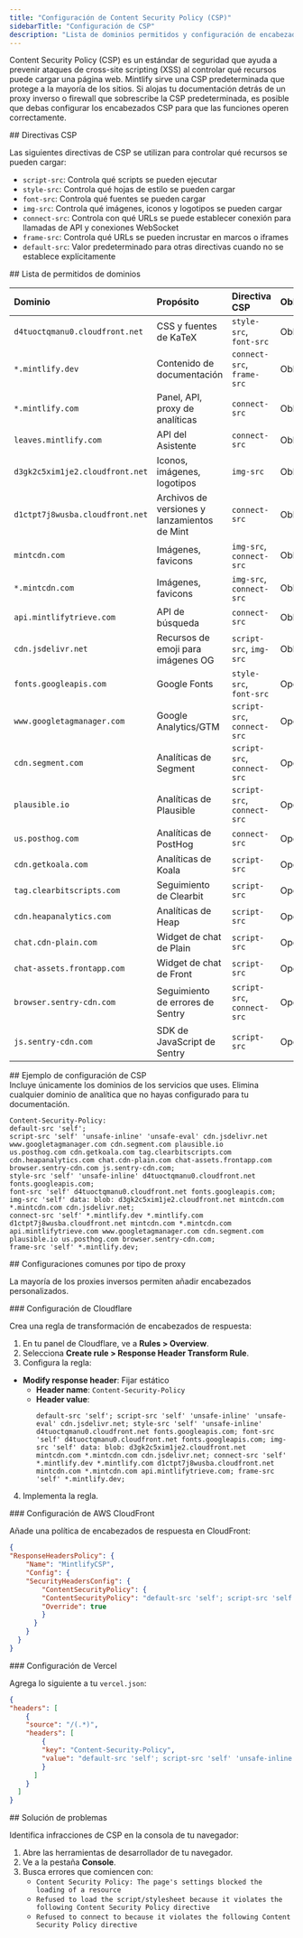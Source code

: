 ```yaml
---
title: "Configuración de Content Security Policy (CSP)"
sidebarTitle: "Configuración de CSP"
description: "Lista de dominios permitidos y configuración de encabezados para proxies inversos, firewalls y redes que aplican políticas de seguridad estrictas"
---
```


Content Security Policy (CSP) es un estándar de seguridad que ayuda a prevenir ataques de cross-site scripting (XSS) al controlar qué recursos puede cargar una página web. Mintlify sirve una CSP predeterminada que protege a la mayoría de los sitios. Si alojas tu documentación detrás de un proxy inverso o firewall que sobrescribe la CSP predeterminada, es posible que debas configurar los encabezados CSP para que las funciones operen correctamente.

<div id="csp-directives">
  ## Directivas CSP
</div>

Las siguientes directivas de CSP se utilizan para controlar qué recursos se pueden cargar:

- `script-src`: Controla qué scripts se pueden ejecutar
- `style-src`: Controla qué hojas de estilo se pueden cargar
- `font-src`: Controla qué fuentes se pueden cargar
- `img-src`: Controla qué imágenes, iconos y logotipos se pueden cargar
- `connect-src`: Controla con qué URLs se puede establecer conexión para llamadas de API y conexiones WebSocket
- `frame-src`: Controla qué URLs se pueden incrustar en marcos o iframes
- `default-src`: Valor predeterminado para otras directivas cuando no se establece explícitamente

<div id="domain-whitelist">
  ## Lista de permitidos de dominios
</div>

| Dominio | Propósito | Directiva CSP | Obligatorio |
|:-------|:--------|:--------------|:-------|
| `d4tuoctqmanu0.cloudfront.net` | CSS y fuentes de KaTeX | `style-src`, `font-src` | Obligatorio |
| `*.mintlify.dev` | Contenido de documentación | `connect-src`, `frame-src` | Obligatorio |
| `*.mintlify.com` | Panel, API, proxy de analíticas | `connect-src` | Obligatorio |
| `leaves.mintlify.com` | API del Asistente | `connect-src` | Obligatorio |
| `d3gk2c5xim1je2.cloudfront.net` | Iconos, imágenes, logotipos | `img-src` | Obligatorio |
| `d1ctpt7j8wusba.cloudfront.net` | Archivos de versiones y lanzamientos de Mint | `connect-src` | Obligatorio |
| `mintcdn.com` | Imágenes, favicons | `img-src`, `connect-src` | Obligatorio |
| `*.mintcdn.com` | Imágenes, favicons | `img-src`, `connect-src` | Obligatorio |
| `api.mintlifytrieve.com` | API de búsqueda | `connect-src` | Obligatorio |
| `cdn.jsdelivr.net` | Recursos de emoji para imágenes OG | `script-src`, `img-src` | Obligatorio |
| `fonts.googleapis.com` | Google Fonts | `style-src`, `font-src` | Opcional |
| `www.googletagmanager.com` | Google Analytics/GTM | `script-src`, `connect-src` | Opcional |
| `cdn.segment.com` | Analíticas de Segment | `script-src`, `connect-src` | Opcional |
| `plausible.io` | Analíticas de Plausible | `script-src`, `connect-src` | Opcional |
| `us.posthog.com` | Analíticas de PostHog | `connect-src` | Opcional |
| `cdn.getkoala.com` | Analíticas de Koala | `script-src` | Opcional |
| `tag.clearbitscripts.com` | Seguimiento de Clearbit | `script-src` | Opcional |
| `cdn.heapanalytics.com` | Analíticas de Heap | `script-src` | Opcional |
| `chat.cdn-plain.com` | Widget de chat de Plain | `script-src` | Opcional |
| `chat-assets.frontapp.com` | Widget de chat de Front | `script-src` | Opcional |
| `browser.sentry-cdn.com` | Seguimiento de errores de Sentry | `script-src`, `connect-src` | Opcional |
| `js.sentry-cdn.com` | SDK de JavaScript de Sentry | `script-src` | Opcional |

<div id="example-csp-configuration">
  ## Ejemplo de configuración de CSP
</div>

<Note>
  Incluye únicamente los dominios de los servicios que uses. Elimina cualquier dominio de analítica que no hayas configurado para tu documentación.
</Note>

```text wrap
Content-Security-Policy:
default-src 'self';
script-src 'self' 'unsafe-inline' 'unsafe-eval' cdn.jsdelivr.net www.googletagmanager.com cdn.segment.com plausible.io
us.posthog.com cdn.getkoala.com tag.clearbitscripts.com cdn.heapanalytics.com chat.cdn-plain.com chat-assets.frontapp.com
browser.sentry-cdn.com js.sentry-cdn.com;
style-src 'self' 'unsafe-inline' d4tuoctqmanu0.cloudfront.net fonts.googleapis.com;
font-src 'self' d4tuoctqmanu0.cloudfront.net fonts.googleapis.com;
img-src 'self' data: blob: d3gk2c5xim1je2.cloudfront.net mintcdn.com *.mintcdn.com cdn.jsdelivr.net;
connect-src 'self' *.mintlify.dev *.mintlify.com d1ctpt7j8wusba.cloudfront.net mintcdn.com *.mintcdn.com
api.mintlifytrieve.com www.googletagmanager.com cdn.segment.com plausible.io us.posthog.com browser.sentry-cdn.com;
frame-src 'self' *.mintlify.dev;
```

<div id="common-configurations-by-proxy-type">
  ## Configuraciones comunes por tipo de proxy
</div>

La mayoría de los proxies inversos permiten añadir encabezados personalizados.

<div id="cloudflare-configuration">
  ### Configuración de Cloudflare
</div>

Crea una regla de transformación de encabezados de respuesta:

1. En tu panel de Cloudflare, ve a **Rules > Overview**.
2. Selecciona **Create rule > Response Header Transform Rule**. 
3. Configura la regla:

- **Modify response header**: Fijar estático
  - **Header name**: `Content-Security-Policy`
  - **Header value**:
    ```text wrap
    default-src 'self'; script-src 'self' 'unsafe-inline' 'unsafe-eval' cdn.jsdelivr.net; style-src 'self' 'unsafe-inline' d4tuoctqmanu0.cloudfront.net fonts.googleapis.com; font-src 'self' d4tuoctqmanu0.cloudfront.net fonts.googleapis.com; img-src 'self' data: blob: d3gk2c5xim1je2.cloudfront.net mintcdn.com *.mintcdn.com cdn.jsdelivr.net; connect-src 'self' *.mintlify.dev *.mintlify.com d1ctpt7j8wusba.cloudfront.net mintcdn.com *.mintcdn.com api.mintlifytrieve.com; frame-src 'self' *.mintlify.dev;
    ```

4. Implementa la regla.

<div id="aws-cloudfront-configuration">
  ### Configuración de AWS CloudFront
</div>

Añade una política de encabezados de respuesta en CloudFront:

```json
{
"ResponseHeadersPolicy": {
    "Name": "MintlifyCSP",
    "Config": {
    "SecurityHeadersConfig": {
        "ContentSecurityPolicy": {
        "ContentSecurityPolicy": "default-src 'self'; script-src 'self' 'unsafe-inline' 'unsafe-eval' cdn.jsdelivr.net; style-src 'self' 'unsafe-inline' d4tuoctqmanu0.cloudfront.net fonts.googleapis.com; font-src 'self' d4tuoctqmanu0.cloudfront.net fonts.googleapis.com; img-src 'self' data: blob: d3gk2c5xim1je2.cloudfront.net mintcdn.com *.mintcdn.com cdn.jsdelivr.net; connect-src 'self' *.mintlify.dev *.mintlify.com d1ctpt7j8wusba.cloudfront.net mintcdn.com *.mintcdn.com api.mintlifytrieve.com; frame-src 'self' *.mintlify.dev;",
        "Override": true
        }
      }
    }
  }
}
```

<div id="vercel-configuration">
  ### Configuración de Vercel
</div>

Agrega lo siguiente a tu `vercel.json`:

```json
{
"headers": [
    {
    "source": "/(.*)",
    "headers": [
        {
        "key": "Content-Security-Policy",
        "value": "default-src 'self'; script-src 'self' 'unsafe-inline' 'unsafe-eval' cdn.jsdelivr.net; style-src 'self' 'unsafe-inline' d4tuoctqmanu0.cloudfront.net fonts.googleapis.com; font-src 'self' d4tuoctqmanu0.cloudfront.net fonts.googleapis.com; img-src 'self' data: blob: d3gk2c5xim1je2.cloudfront.net mintcdn.com *.mintcdn.com cdn.jsdelivr.net; connect-src 'self' *.mintlify.dev *.mintlify.com d1ctpt7j8wusba.cloudfront.net mintcdn.com *.mintcdn.com api.mintlifytrieve.com; frame-src 'self' *.mintlify.dev;"
        }
      ]
    }
  ]
}
```

<div id="troubleshooting">
  ## Solución de problemas
</div>

Identifica infracciones de CSP en la consola de tu navegador:

1. Abre las herramientas de desarrollador de tu navegador.
2. Ve a la pestaña **Console**.
3. Busca errores que comiencen con:
    - `Content Security Policy: The page's settings blocked the loading of a resource`
    - `Refused to load the script/stylesheet because it violates the following Content Security Policy directive`
    - `Refused to connect to because it violates the following Content Security Policy directive`